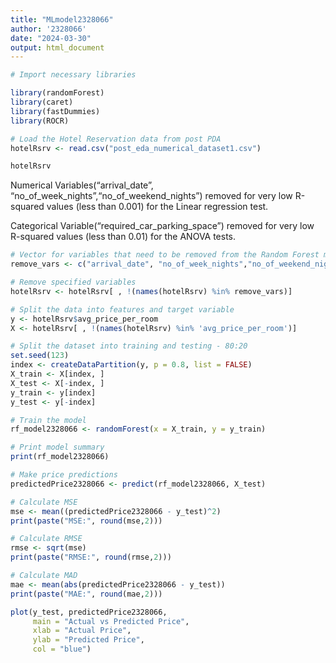 ```yaml
---
title: "MLmodel2328066"
author: '2328066'
date: "2024-03-30"
output: html_document
---
```




```r
# Import necessary libraries

library(randomForest)
library(caret)
library(fastDummies)
library(ROCR)
```

```r
# Load the Hotel Reservation data from post PDA
hotelRsrv <- read.csv("post_eda_numerical_dataset1.csv")
```

```r
hotelRsrv
```


Numerical Variables("arrival_date", "no_of_week_nights","no_of_weekend_nights") removed for very low R-squared values (less than 0.001) for the Linear regression test.

Categorical Variable("required_car_parking_space") removed for very low R-squared values (less than 0.01) for the ANOVA tests.

```r
# Vector for variables that need to be removed from the Random Forest model
remove_vars <- c("arrival_date", "no_of_week_nights","no_of_weekend_nights","required_car_parking_space")

```

```r
# Remove specified variables
hotelRsrv <- hotelRsrv[ , !(names(hotelRsrv) %in% remove_vars)]

# Split the data into features and target variable
y <- hotelRsrv$avg_price_per_room  
X <- hotelRsrv[ , !(names(hotelRsrv) %in% 'avg_price_per_room')]

```

```r
# Split the dataset into training and testing - 80:20
set.seed(123)  
index <- createDataPartition(y, p = 0.8, list = FALSE)
X_train <- X[index, ]
X_test <- X[-index, ]
y_train <- y[index]
y_test <- y[-index]

```

```r
# Train the model
rf_model2328066 <- randomForest(x = X_train, y = y_train)

# Print model summary
print(rf_model2328066)

```

```r
# Make price predictions
predictedPrice2328066 <- predict(rf_model2328066, X_test)

# Calculate MSE
mse <- mean((predictedPrice2328066 - y_test)^2)
print(paste("MSE:", round(mse,2)))

# Calculate RMSE
rmse <- sqrt(mse)
print(paste("RMSE:", round(rmse,2)))

# Calculate MAD
mae <- mean(abs(predictedPrice2328066 - y_test))
print(paste("MAE:", round(mae,2)))

```
```r
plot(y_test, predictedPrice2328066, 
     main = "Actual vs Predicted Price",
     xlab = "Actual Price", 
     ylab = "Predicted Price",
     col = "blue") 

```

